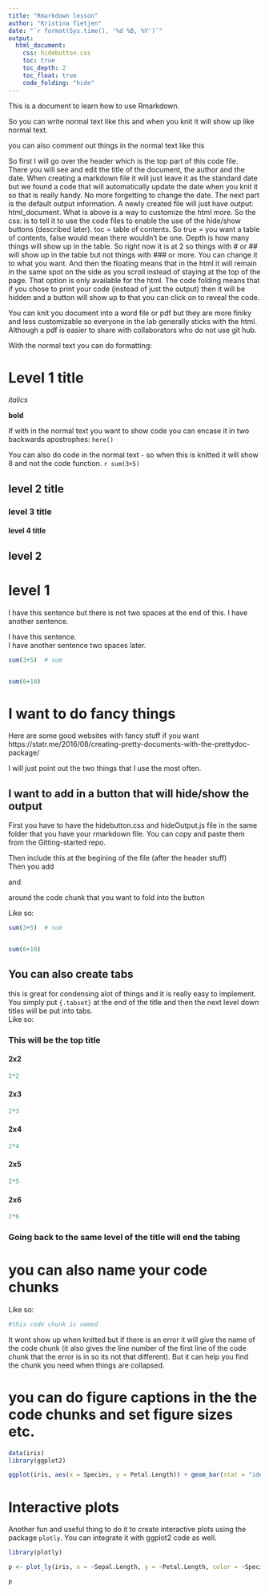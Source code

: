```yaml
---
title: "Rmarkdown lesson"
author: "Kristina Tietjen"
date: "`r format(Sys.time(), '%d %B, %Y')`"
output: 
  html_document:
    css: hidebutton.css
    toc: true
    toc_depth: 2
    toc_float: true
    code_folding: "hide"
---
```


This is a document to learn how to use Rmarkdown. 

So you can write normal text like this and when you knit it will show up like normal text. 

you can also comment out things in the normal text like this <!-- this wont show up when knitted-->

So first I will go over the header which is the top part of this code file.  
There you will see and edit the title of the document, the author and the date. When creating a markdown file it will just leave it as the standard date but we found a code that will automatically update the date when you knit it so that is really handy. No more forgetting to change the date.  The next part is the default output information. A newly created file will just have output: html_document. What is above is a way to customize the html more. So the css: is to tell it to use the code files to enable the use of the hide/show buttons (described later). toc = table of contents. So true = you want a table of contents, false would mean there wouldn't be one. Depth is how many things will show up in the table. So right now it is at 2 so things with # or ## will show up in the table but not things with ### or more. You can change it to what you want. And then the floating means that in the html it will remain in the same spot on the side as you scroll instead of staying at the top of the page. That option is only available for the html.  The code folding means that if you chose to print your code (instead of just the output) then it will be hidden and a button will show up to that you can click on to reveal the code.   

You can knit you document into a word file or pdf but they are more finiky and less customizable so everyone in the lab generally sticks with the html. Although a pdf is easier to share with collaborators who do not use git hub.  
  
With the normal text you can do formatting:  

# Level 1 title

*italics*


**bold**

If with in the normal text you want to show code you can encase it in two backwards apostrophes:
`here()` <!-- to show code-->


You can also do code in the normal text - so when this is knitted it will show 8 and not the code function. 
`r sum(3+5)` <!-- to do code outside code chunk-->


## level 2 title


### level 3 title


#### level 4 title


## level 2


# level 1

I have this sentence but there is not two spaces at the end of this. 
I have another sentence. 

I have this sentence.  
I have another sentence two spaces later. 


```r

sum(3+5)  # sum


sum(6+10)

```


# I want to do fancy things

Here are some good websites with fancy stuff if you want   
https://statr.me/2016/08/creating-pretty-documents-with-the-prettydoc-package/  

I will just point out the two things that I use the most often.

## I want to add in a button that will hide/show the output

First you have to have the hidebutton.css and hideOutput.js file in the same folder that you have your rmarkdown file. You can copy and paste them from the Gitting-started repo.    

Then include this at the begining of the file (after the header stuff)  
<script src="hideOutput.js"></script>  

Then you add   
<div class="fold o">  
and  
</div>  
around the code chunk that you want to fold into the button

Like so:  
  
<div class="fold o">  
```r

sum(3+5)  # sum


sum(6+10)

```
</div>    


## You can also create tabs
this is great for condensing alot of things and it is really easy to implement.  You simply put `{.tabset}` at the end of the title and then the next level down titles will be put into tabs.  
Like so:  

### This will be the top title {.tabset}

#### 2x2
```r
2*2

```

#### 2x3

```r
2*3

```

#### 2x4
```r
2*4

```

#### 2x5
```r
2*5

```


#### 2x6
```r
2*6

```

### Going back to the same level of the title will end the tabing

# you can also name your code chunks  

Like so:  

```r

#this code chunk is named

```

It wont show up when knitted but if there is an error it will give the name of the code chunk (it also gives the line number of the first line of the code chunk that the error is in so its not that different). But it can help you find the chunk you need when things are collapsed.  

# you can do figure captions in the the code chunks and set figure sizes etc. 

```r
data(iris)
library(ggplot2)

ggplot(iris, aes(x = Species, y = Petal.Length)) + geom_bar(stat = "identity", position = "dodge")


```

# Interactive plots

Another fun and useful thing to do it to create interactive plots using the package `plotly`.  You can integrate it with ggplot2 code as well.  

```r
library(plotly)

p <- plot_ly(iris, x = ~Sepal.Length, y = ~Petal.Length, color = ~Species, type = "scatter")

p

```




